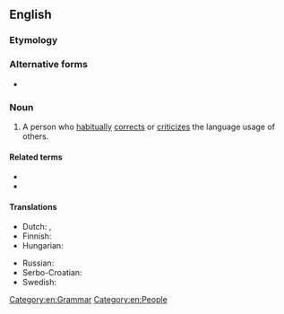 {{also|grammar nazi}}

==English==

===Etymology===
{{blend|grammar|Nazi|lang=en}}<!--This is not derived by analogy to the ''Seinfeld'' "Soup Nazi", since citations of "grammar Nazi" predate that Seinfeld skit.-->

===Alternative forms===
* {{l|en|grammar nazi}}

===Noun===
{{en-noun}}

# {{lb|en|slang|idiomatic}} A person who [[habitually]] [[correct]]s or [[criticize]]s the language usage of others.

====Related terms====
* {{l|en|spelling Nazi}}
* {{l|en|language Nazi}}

====Translations====
{{trans-top|Person who obsesses over orthography}}
* Dutch: {{t+|nl|taalnazi}}, {{t+|nl|kommaneuker|m}}
* Finnish: {{t+|fi|pilkunnussija}}
* Hungarian: {{t|hu|nyelvtannáci}}
{{trans-mid}}
* Russian: {{t+|ru|гра́ммар-на́ци|m|f}}
* Serbo-Croatian: {{t|sh|gramatički Nacist}}
* Swedish: {{t+|sv|språkpolis|c}}
{{trans-bottom}}

[[Category:en:Grammar]]
[[Category:en:People]]